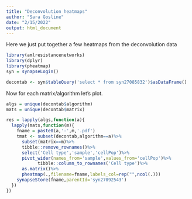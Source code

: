 ```yaml
---
title: "Deconvolution heatmaps"
author: "Sara Gosline"
date: "2/15/2022"
output: html_document
---
```



Here we just put together a few heatmaps from the deconvolution data

```r
library(amlresistancenetworks)
library(dplyr)
library(pheatmap)
syn = synapseLogin()

decontab <- syn$tableQuery('select * from syn27085832')$asDataFrame()

```


Now for each matrix/algorithm let's plot.

```r

algs = unique(decontab$algorithm)
mats = unique(decontab$matrix)

res = lapply(algs,function(a){
  lapply(mats,function(m){
    fname = paste0(a,'-',m,'.pdf')
    tmat <- subset(decontab,algorithm==a)%>%
      subset(matrix==m)%>%
      tibble::remove_rownames()%>%
      select('Cell type','sample','cellPop')%>%
      pivot_wider(names_from='sample',values_from='cellPop')%>%
            tibble::column_to_rownames('Cell type')%>%
      as.matrix()%>%
      pheatmap(.,filename=fname,labels_col=rep("",ncol(.)))
    synapseStore(fname,parentId='syn27092543')
  })
})

```